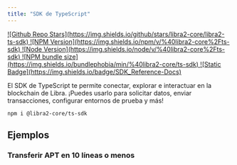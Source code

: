 ```yaml
---
title: "SDK de TypeScript"
---
```




<div className="flex gap-2 mt-6 flex-wrap">
  <a target="_blank" href="https://github.com/libra2org/libra2-ts-sdk">
    ![Github Repo Stars](https://img.shields.io/github/stars/libra2-core/libra2-ts-sdk)
  </a>

  <a target="_blank" href="https://www.npmjs.com/package/@libra2-core/ts-sdk">
    ![NPM Version](https://img.shields.io/npm/v/%40libra2-core%2Fts-sdk)
  </a>

  <a target="_blank" href="https://www.npmjs.com/package/@libra2-core/ts-sdk">
    ![Node Version](https://img.shields.io/node/v/%40libra2-core%2Fts-sdk)
  </a>

  <a target="_blank" href="https://www.npmjs.com/package/@libra2-core/ts-sdk">
    ![NPM bundle size](https://img.shields.io/bundlephobia/min/%40libra2-core/ts-sdk)
  </a>

  <a target="_blank" href="https://libra2-core.github.io/libra2-ts-sdk/@libra2-core/ts-sdk-latest">
    ![Static Badge](https://img.shields.io/badge/SDK_Reference-Docs)
  </a>
</div>

El SDK de TypeScript te permite conectar, explorar e interactuar en la blockchain de Libra. ¡Puedes usarlo para solicitar datos, enviar transacciones, configurar entornos de prueba y más!

```shellscript npm2yarn
npm i @libra2-core/ts-sdk
```

## Ejemplos

<CardGrid>
  <LinkCard href="/es/build/sdks/ts-sdk/quickstart" title="Inicio Rápido" description="Ve el inicio rápido para obtener una demo funcional en < 5 minutos" />

  <LinkCard href="https://github.com/libra2org/libra2-ts-sdk/tree/main/examples/typescript" title="20+ Ejemplos" description="Explora todos los ejemplos de TypeScript proporcionados en el repositorio del SDK" target="_blank" />

  <LinkCard href="https://github.com/libra2org/libra2-ts-sdk/tree/main/tests/e2e" title="Pruebas Integrales" description="Ve pruebas de extremo a extremo que demuestran cómo usar cada característica del SDK" target="_blank" />
</CardGrid>

### Transferir APT en 10 líneas o menos

<RemoteCodeblock permalink="https://github.com/libra2org/libra2-ts-sdk/blob/bcde1e3af2f09615015c774fb0c2f5206377346e/examples/typescript/simple_transfer.ts#L77-L91" />
